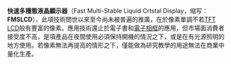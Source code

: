 {{Unreferenced|time=2019-03-30T11:40:37+00:00}}
'''快速多穩態液晶顯示器'''（Fast Multi-Stable Liquid Crtstal Display，缩写：'''FMSLCD'''），此項技術問世以來至今尚未被普遍的推廣，在於像素單調不若[[TFT|TFT]] [[液晶顯示器|LCD]]般有豐富的像素。應用技術還止於電子書和[[数码相框|電子相框]]的應用，但市場面消費者接受度不高，是項產品在夜間使用必須保持開機的情況之下，或是在有光源照明的地方使用。若像素無法再提高的情形之下，僅能做為研究教學的用途無法在商業中量化生產。

{{tech-stub}}